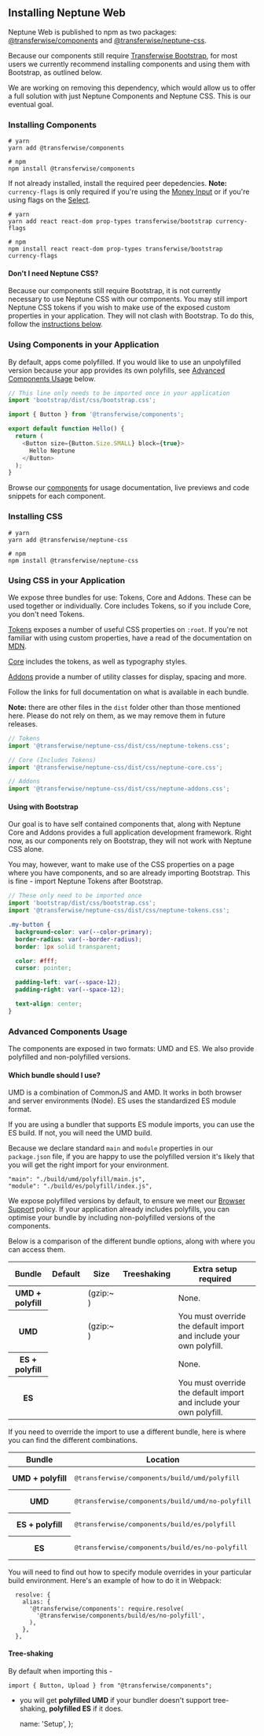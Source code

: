 
## Installing Neptune Web

Neptune Web is published to npm as two packages: [@transferwise/components](https://www.npmjs.com/package/@transferwise/components) and [@transferwise/neptune-css](https://www.npmjs.com/package/@transferwise/neptune-css).

Because our components still require [Transferwise Bootstrap](https://github.com/transferwise/bootstrap), for most users we currently recommend installing components and using them with Bootstrap, as outlined below.

We are working on removing this dependency, which would allow us to offer a full solution with just Neptune Components and Neptune CSS. This is our eventual goal.

### Installing Components

```
# yarn
yarn add @transferwise/components

# npm
npm install @transferwise/components
```

If not already installed, install the required peer depedencies. **Note:** `currency-flags` is only required if you're using the [Money Input](/components/MoneyInput) or if you're using flags on the [Select](/components/Select).

```
# yarn
yarn add react react-dom prop-types transferwise/bootstrap currency-flags

# npm
npm install react react-dom prop-types transferwise/bootstrap currency-flags
```

#### Don't I need Neptune CSS?

Because our components still require Bootstrap, it is not currently necessary to use Neptune CSS with our components. You may still import Neptune CSS tokens if you wish to make use of the exposed custom properties in your application. They will not clash with Bootstrap. To do this, follow the [instructions below](#installing-css).

### Using Components in your Application

By default, apps come polyfilled. If you would like to use an unpolyfilled version because your app provides its own polyfills, see [Advanced Components Usage](#advanced-components-usage) below.

```js
// This line only needs to be imported once in your application
import 'bootstrap/dist/css/bootstrap.css';

import { Button } from '@transferwise/components';

export default function Hello() {
  return (
    <Button size={Button.Size.SMALL} block={true}>
      Hello Neptune
    </Button>
  );
}
```

Browse our [components](/components/Accordion) for usage documentation, live previews and code snippets for each component.

### Installing CSS

```
# yarn
yarn add @transferwise/neptune-css

# npm
npm install @transferwise/neptune-css
```

### Using CSS in your Application

We expose three bundles for use: Tokens, Core and Addons. These can be used together or individually. Core includes Tokens, so if you include Core, you don't need Tokens.

[Tokens](/styles/tokens/Colors) exposes a number of useful CSS properties on `:root`. If you're not familiar with using custom properties, have a read of the documentation on [MDN](https://developer.mozilla.org/en-US/docs/Web/CSS/--*).

[Core](/styles/core/Typography) includes the tokens, as well as typography styles.

[Addons](/styles/addons/BackgroundUtilities) provide a number of utility classes for display, spacing and more.

Follow the links for full documentation on what is available in each bundle.

**Note:** there are other files in the `dist` folder other than those mentioned here. Please do not rely on them, as we may remove them in future releases.

```js
// Tokens
import '@transferwise/neptune-css/dist/css/neptune-tokens.css';

// Core (Includes Tokens)
import '@transferwise/neptune-css/dist/css/neptune-core.css';

// Addons
import '@transferwise/neptune-css/dist/css/neptune-addons.css';
```

#### Using with Bootstrap

Our goal is to have self contained components that, along with Neptune Core and Addons provides a full application development framework. Right now, as our components rely on Bootstrap, they will not work with Neptune CSS alone.

You may, however, want to make use of the CSS properties on a page where you have components, and so are already importing Bootstrap. This is fine - import Neptune Tokens after Bootstrap.

```js
// These only need to be imported once
import 'bootstrap/dist/css/bootstrap.css';
import '@transferwise/neptune-css/dist/css/neptune-tokens.css';
```

```css
.my-button {
  background-color: var(--color-primary);
  border-radius: var(--border-radius);
  border: 1px solid transparent;

  color: #fff;
  cursor: pointer;

  padding-left: var(--space-12);
  padding-right: var(--space-12);

  text-align: center;
}
```

### Advanced Components Usage

The components are exposed in two formats: UMD and ES. We also provide polyfilled and non-polyfilled versions.

#### Which bundle should I use?

UMD is a combination of CommonJS and AMD. It works in both browser and server environments (Node). ES uses the standardized ES module format.

If you are using a bundler that supports ES module imports, you can use the ES build. If not, you will need the UMD build.

Because we declare standard `main` and `module` properties in our `package.json` file, if you are happy to use the polyfilled version it's likely that you will get the right import for your environment.

```
"main": "./build/umd/polyfill/main.js",
"module": "./build/es/polyfill/index.js",
```

We expose polyfilled versions by default, to ensure we meet our [Browser Support](/about/BrowserSupport) policy. If your application already includes polyfills, you can optimise your bundle by including non-polyfilled versions of the components.

Below is a comparison of the different bundle options, along with where you can access them.

<table className="docs-table table table-condensed">
  <thead>
    <tr>
      <th>Bundle</th>
      <th>Default</th>
      <th>Size</th>
      <th>Treeshaking</th>
      <th>Extra setup required</th>
    </tr>
  </thead>
  <tbody>
    <tr>
      <th scope="row">UMD + polyfill</th>
      <td>
        <TickIcon size="sm" />
      </td>
      <td>
        <PrintBundleSize bundleSize={bundleSizes.umd['polyfill'][0]} /> (gzip:~
        <PrintBundleSize bundleSize={bundleSizes.umd['polyfill'][1]} />)
      </td>
      <td>
        <CloseIcon size="sm" />
      </td>
      <td>None.</td>
    </tr>
    <tr>
      <th scope="row">UMD</th>
      <td>
        <CloseIcon size="sm" />
      </td>
      <td>
        <PrintBundleSize bundleSize={bundleSizes.umd['no-polyfill'][0]} /> (gzip:~
        <PrintBundleSize bundleSize={bundleSizes.umd['no-polyfill'][1]} />)
      </td>
      <td>
        <CloseIcon size="sm" />
      </td>
      <td>You must override the default import and include your own polyfill.</td>
    </tr>
    <tr>
      <th scope="row">ES + polyfill</th>
      <td>
        <TickIcon size="sm" />
      </td>
      <td>
        <PrintBundleSize bundleSize={bundleSizes.es.polyfill} />
      </td>
      <td>
        <TickIcon size="sm" />
      </td>
      <td>None.</td>
    </tr>
    <tr>
      <th scope="row">ES</th>
      <td>
        <CloseIcon size="sm" />
      </td>
      <td>
        <PrintBundleSize bundleSize={bundleSizes.es['no-polyfill']} />
      </td>
      <td>
        <TickIcon size="sm" />
      </td>
      <td>You must override the default import and include your own polyfill.</td>
    </tr>
  </tbody>
</table>

If you need to override the import to use a different bundle, here is where you can find the different combinations.

<table className="docs-table table table-condensed">
  <thead>
    <tr>
      <th>Bundle</th>
      <th>Location</th>
    </tr>
  </thead>
  <tbody>
    <tr>
      <th scope="row">UMD + polyfill</th>
      <td>
        <pre>@transferwise/components/build/umd/polyfill</pre>
      </td>
    </tr>
    <tr>
      <th scope="row">UMD</th>
      <td>
        <pre>@transferwise/components/build/umd/no-polyfill</pre>
      </td>
    </tr>
    <tr>
      <th scope="row">ES + polyfill</th>
      <td>
        <pre>@transferwise/components/build/es/polyfill</pre>
      </td>
    </tr>
    <tr>
      <th scope="row">ES</th>
      <td>
        <pre>@transferwise/components/build/es/no-polyfill</pre>
      </td>
    </tr>
  </tbody>
</table>

You will need to find out how to specify module overrides in your particular build environment. Here's an example of how to do it in Webpack:

```
  resolve: {
    alias: {
      '@transferwise/components': require.resolve(
        '@transferwise/components/build/es/no-polyfill',
      ),
    },
  },
```

#### Tree-shaking

By default when importing this -

```
import { Button, Upload } from "@transferwise/components";
```

- you will get **polyfilled UMD** if your bundler doesn't support tree-shaking, **polyfilled ES** if it does.

  name: 'Setup',
};
